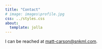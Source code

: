 ```yaml
---
title: "Contact"
# image: images\profile.jpg
css: ../styles.css
about:
  template: jolla
---
```


I can be reached at [matt-carson@snkml.com](mailto:matt-carson@snkml.com).